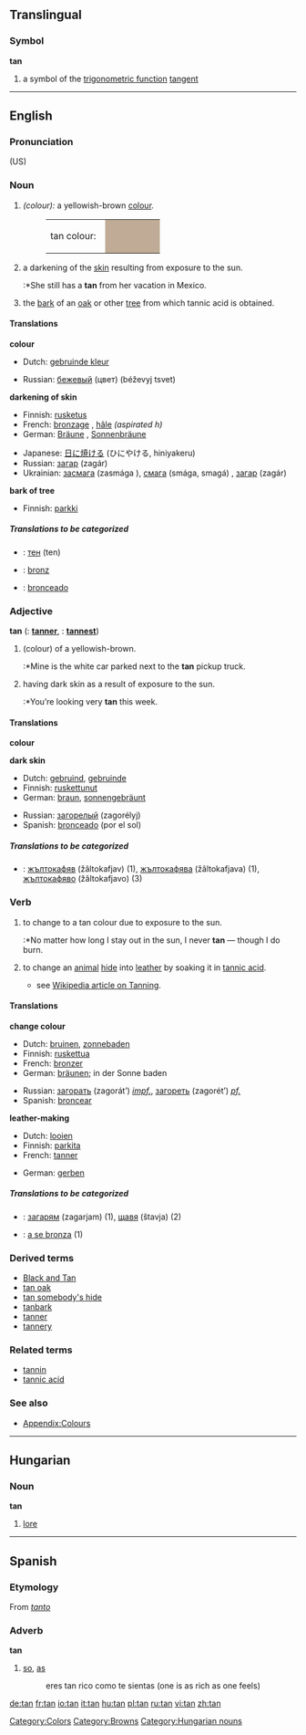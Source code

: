 {{wikipedia}}

==Translingual==
===Symbol===
'''tan'''
#{{mathematics}} a symbol of the [[trigonometric function]] [[tangent]]


----

==English==

===Pronunciation===
(US) {{IPA|/tæn/}}

===Noun===
{{en-noun-reg}}

#''(colour):'' a yellowish-brown [[color|colour]].
#:<table><tr><td>tan colour: &nbsp;</td><td bgcolor="#C0AC96" width="80">&nbsp; </td></tr></table>
#a darkening of the [[skin]] resulting from exposure to the sun.
#:*She still has a '''tan''' from her vacation in Mexico.
#the [[bark]] of an [[oak]] or other [[tree]] from which tannic acid is obtained.

====Translations====
'''colour'''
{{top}}
*Dutch: [[gebruinde kleur]] {{f}}
{{mid}}
*Russian: [[бежевый]] (цвет) (béževyj tsvet) {{m}}
{{bottom}}

'''darkening of skin'''
{{top}}
*Finnish: [[rusketus]]
*French: [[bronzage]] {{m}}, [[hâle]] {{m}} ''(aspirated h)''
*German: [[Bräune]] {{f}}, [[Sonnenbräune]] {{f}}
{{mid}}
*Japanese: [[日に焼ける]] (ひにやける, hiniyakeru)
*Russian: [[загар]] (zagár) {{m}}
*Ukrainian: [[засмага]] (zasmága {{f}}), [[смага]] (smága, smagá) {{f}}, [[загар]] (zagár) {{m}}
{{bottom}}

'''bark of tree'''
{{top}}
*Finnish: [[parkki]]
{{mid}}
{{bottom}}

=====Translations to be categorized=====
{{checktrans}}
<!--Remove this section once all of the translations below have been moved into the tables above.-->

*{{ttbc|Bulgarian}}: [[тен]] (ten) {{m}}
<!--*{{ttbc|German}}: [[Bräune]] {{f}}, no one uses [[Bräunung]], and [[Lohe]] is an archaic word for "fire" (which may still be used in leather making)-->
*{{ttbc|Romanian}}: [[bronz]] {{n}}
*{{ttbc|Spanish}}: [[bronceado]] {{m}}

===Adjective===
'''tan'''  ({{compar}}: '''[[tanner]]''', {{superl}}: '''[[tannest]]''')

#(colour) of a yellowish-brown.
#:*Mine is the white car parked next to the '''tan''' pickup truck.
#having dark skin as a result of exposure to the sun.
#:*You’re looking very '''tan''' this week.

====Translations====
'''colour'''
{{top}}
{{mid}}
{{bottom}}

'''dark skin'''
{{top}}
*Dutch: [[gebruind]], [[gebruinde]]
*Finnish: [[ruskettunut]]
*German: [[braun]], [[sonnengebräunt]]
{{mid}}
*Russian: [[загорелый]] (zagorélyj) {{m}}
*Spanish: [[bronceado]] (por el sol) {{m}}
{{bottom}}

=====Translations to be categorized=====
{{checktrans}}
<!--Remove this section once all of the translations below have been moved into the tables above.-->
*{{ttbc|Bulgarian}}: [[жълтокафяв]] (žâltokafjav) {{m}} (1), [[жълтокафява]] (žâltokafjava) {{f}} (1), [[жълтокафяво]] (žâltokafjavo) {{n}} (3)

===Verb===
{{en-verb|tan|n|ing}}

#{{intransitive}} to change to a tan colour due to exposure to the sun.
#:*No matter how long I stay out in the sun, I never '''tan''' &mdash; though I do burn.
#{{transitive}} to change an [[animal]] [[hide]] into [[leather]] by soaking it in [[tannic acid]].
#*see [[w:Tanning|Wikipedia article on Tanning]].

====Translations====
'''change colour'''
{{top}}
*Dutch: [[bruinen]], [[zonnebaden]]
*Finnish: [[ruskettua]]
*French: [[bronzer]]
*German: [[bräunen]]; in der Sonne baden
{{mid}}
*Russian: [[загорать]] (zagorát’) ''[[impf.]]'', [[загореть]] (zagorét’) ''[[pf.]]''
*Spanish: [[broncear]]
{{bottom}}

'''leather-making'''
{{top}}
*Dutch: [[looien]]
*Finnish: [[parkita]]
*French: [[tanner]]
{{mid}}
*German: [[gerben]]
{{bottom}}

=====Translations to be categorized=====
{{checktrans}}
<!--Remove this section once all of the translations below have been moved into the tables above.-->

*{{ttbc|Bulgarian}}: [[загарям]] (zagarjam) (1), [[щавя]] (štavja) (2)
*{{ttbc|Romanian}}: [[a se bronza]] (1)

===Derived terms===
*[[Black and Tan]]
*[[tan oak]]
*[[tan somebody's hide]]
*[[tanbark]]
*[[tanner]]
*[[tannery]]

===Related terms===
*[[tannin]]
*[[tannic acid]]

===See also===
*[[Wiktionary_Appendix:Colours|Appendix:Colours]]


----
==Hungarian==

===Noun===
'''tan'''

# [[lore]]


----
==Spanish==
===Etymology===
From ''[[tanto]]''

===Adverb===
'''tan'''

# [[so]], [[as]]
#: eres tan rico como te sientas (one is as rich as one feels)

[[Category:Colors]]
[[Category:Browns]]
[[Category:Hungarian nouns]]

[[de:tan]]
[[fr:tan]]
[[io:tan]]
[[it:tan]]
[[hu:tan]]
[[pl:tan]]
[[ru:tan]]
[[vi:tan]]
[[zh:tan]]